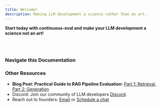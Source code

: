 ```yaml
---
title: Welcome!
description: Making LLM development a science rather than an art.
---
```


**Start today with continuous-eval and make your LLM development a science not an art!**



<br></br>

### Navigate this Documentation

<CardGrid>
  <LinkCard
    title="🚀 Getting Started"
    description="Install the package and learn how to get started quickly."
    href="/getting-started/introduction/"
  />
  <LinkCard
    title="📊 Metrics"
    description="Explore the available metrics and learn how to combine multiple metrics effectively."
    href="/metrics/overview/"
  />
  <LinkCard
    title="🔍 Datasets"
    description="Perform evaluations on your datasets, or generate synthetic datasets from your vectorDB."
    href="/dataset/dataset/"
  />
  <LinkCard
    title="💡 Examples"
    description="Discover code snippets and examples to help you understand and implement different evaluation pipelines."
    href="/examples/0_single_metric/"
  />
</CardGrid>

### Other Resources

- **Blog Post: Practical Guide to RAG Pipeline Evaluation:** [Part 1: Retrieval](https://medium.com/relari/a-practical-guide-to-rag-pipeline-evaluation-part-1-27a472b09893), [Part 2: Generation](https://medium.com/relari/a-practical-guide-to-rag-evaluation-part-2-generation-c79b1bde0f5d)
- Discord: Join our community of LLM developers [Discord](https://discord.gg/GJnM8SRsHr).
- Reach out to founders: [Email](mailto:founders@relari.ai) or [Schedule a chat](https://cal.com/yizhang/continuous-eval)
